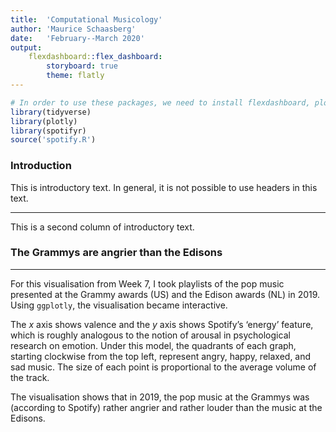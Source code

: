 ```yaml
---
title:  'Computational Musicology'
author: 'Maurice Schaasberg'
date:   'February--March 2020'
output: 
    flexdashboard::flex_dashboard:
        storyboard: true
        theme: flatly
---
```


```r
# In order to use these packages, we need to install flexdashboard, plotly, and Cairo.
library(tidyverse)
library(plotly)
library(spotifyr)
source('spotify.R')
```

### Introduction

This is introductory text. In general, it is not possible to use headers in this text.

***

This is a second column of introductory text.


### The Grammys are angrier than the Edisons


***

For this visualisation from Week 7, I took playlists of the pop music presented at the Grammy awards (US) and the Edison awards (NL) in 2019. Using `ggplotly`, the visualisation became interactive.

The *x* axis shows valence and the *y* axis shows Spotify's ‘energy’ feature, which is roughly analogous to the notion of arousal in psychological research on emotion. Under this model, the quadrants of each graph, starting clockwise from the top left, represent angry, happy, relaxed, and sad music. The size of each point is proportional to the average volume of the track.

The visualisation shows that in 2019, the pop music at the Grammys was (according to Spotify) rather angrier and rather louder than the music at the Edisons.

